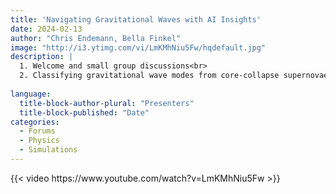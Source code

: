 ```yaml
---
title: 'Navigating Gravitational Waves with AI Insights'
date: 2024-02-13
author: "Chris Endemann, Bella Finkel"
image: "http://i3.ytimg.com/vi/LmKMhNiu5Fw/hqdefault.jpg"
description: |
  1. Welcome and small group discussions<br>
  2. Classifying gravitational wave modes from core-collapse supernovae
  
language: 
  title-block-author-plural: "Presenters"
  title-block-published: "Date"
categories:
  - Forums
  - Physics
  - Simulations
---
```


{{< video https://www.youtube.com/watch?v=LmKMhNiu5Fw >}}
